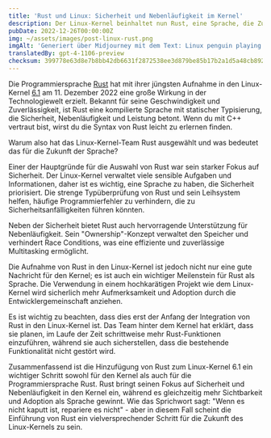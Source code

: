 ```yaml
---
title: 'Rust und Linux: Sicherheit und Nebenläufigkeit im Kernel'
description: Der Linux-Kernel beinhaltet nun Rust, eine Sprache, die Zuverlässigkeit und Leistung betont. Dies markiert einen bedeutenden Meilenstein für Rust und den Kernel.
pubDate: 2022-12-26T00:00:00Z
img: ~/assets/images/post-linux-rust.png
imgAlt: 'Generiert über Midjourney mit dem Text: Linux penguin playing with a crab from the Rust programming language, antarctica, layered paper art, diorama, shadowbox, volumetric lighting --v 4'
translatedBy: gpt-4-1106-preview
checksum: 399778e63d8e7b8bb42db6631f2872538ee3d879be85b17b2a1d5a48cb8921d2
---
```


Die Programmiersprache [Rust](https://www.rust-lang.org) hat mit ihrer jüngsten Aufnahme in den Linux-Kernel [6.1](https://lkml.org/lkml/2022/12/11/206) am 11. Dezember 2022 eine große Wirkung in der Technologiewelt erzielt. Bekannt für seine Geschwindigkeit und Zuverlässigkeit, ist Rust eine kompilierte Sprache mit statischer Typisierung, die Sicherheit, Nebenläufigkeit und Leistung betont. Wenn du mit C++ vertraut bist, wirst du die Syntax von Rust leicht zu erlernen finden.

Warum also hat das Linux-Kernel-Team Rust ausgewählt und was bedeutet das für die Zukunft der Sprache?

Einer der Hauptgründe für die Auswahl von Rust war sein starker Fokus auf Sicherheit. Der Linux-Kernel verwaltet viele sensible Aufgaben und Informationen, daher ist es wichtig, eine Sprache zu haben, die Sicherheit priorisiert. Die strenge Typüberprüfung von Rust und sein Leihsystem helfen, häufige Programmierfehler zu verhindern, die zu Sicherheitsanfälligkeiten führen könnten.

Neben der Sicherheit bietet Rust auch hervorragende Unterstützung für Nebenläufigkeit. Sein "Ownership"-Konzept verwaltet den Speicher und verhindert Race Conditions, was eine effiziente und zuverlässige Multitasking ermöglicht.

Die Aufnahme von Rust in den Linux-Kernel ist jedoch nicht nur eine gute Nachricht für den Kernel; es ist auch ein wichtiger Meilenstein für Rust als Sprache. Die Verwendung in einem hochkarätigen Projekt wie dem Linux-Kernel wird sicherlich mehr Aufmerksamkeit und Adoption durch die Entwicklergemeinschaft anziehen.

Es ist wichtig zu beachten, dass dies erst der Anfang der Integration von Rust in den Linux-Kernel ist. Das Team hinter dem Kernel hat erklärt, dass sie planen, im Laufe der Zeit schrittweise mehr Rust-Funktionen einzuführen, während sie auch sicherstellen, dass die bestehende Funktionalität nicht gestört wird.

Zusammenfassend ist die Hinzufügung von Rust zum Linux-Kernel 6.1 ein wichtiger Schritt sowohl für den Kernel als auch für die Programmiersprache Rust. Rust bringt seinen Fokus auf Sicherheit und Nebenläufigkeit in den Kernel ein, während es gleichzeitig mehr Sichtbarkeit und Adoption als Sprache gewinnt. Wie das Sprichwort sagt: "Wenn es nicht kaputt ist, repariere es nicht" - aber in diesem Fall scheint die Einführung von Rust ein vielversprechender Schritt für die Zukunft des Linux-Kernels zu sein.
